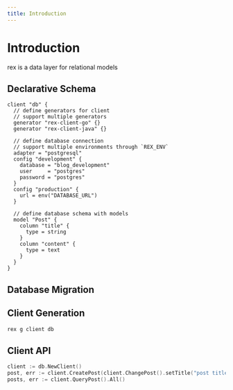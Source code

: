 ```yaml
---
title: Introduction
---
```



# Introduction

rex is a data layer for relational models

## Declarative Schema

```hcl title=rex.hcl
client "db" {
  // define generators for client
  // support multiple generators
  generator "rex-client-go" {}
  generator "rex-client-java" {}

  // define database connection
  // support multiple environments through `REX_ENV`
  adapter = "postgresql"
  config "development" {
    database = "blog_development"
    user     = "postgres"
    password = "postgres"
  }
  config "production" {
    url = env("DATABASE_URL")
  }

  // define database schema with models
  model "Post" {
    column "title" {
      type = string
    }
    column "content" {
      type = text
    }
  }
}
```

## Database Migration

## Client Generation

```sh
rex g client db
```

## Client API

<Tabs groupId="generator">
  <TabItem value="go" label="Go" default>

```go
client := db.NewClient()
post, err := client.CreatePost(client.ChangePost().setTitle("post title"))
posts, err := client.QueryPost().All()
```

  </TabItem>
  <TabItem value="java" label="Java">

  </TabItem>
  <TabItem value="typescript" label="TypeScript">

  </TabItem>
</Tabs>
